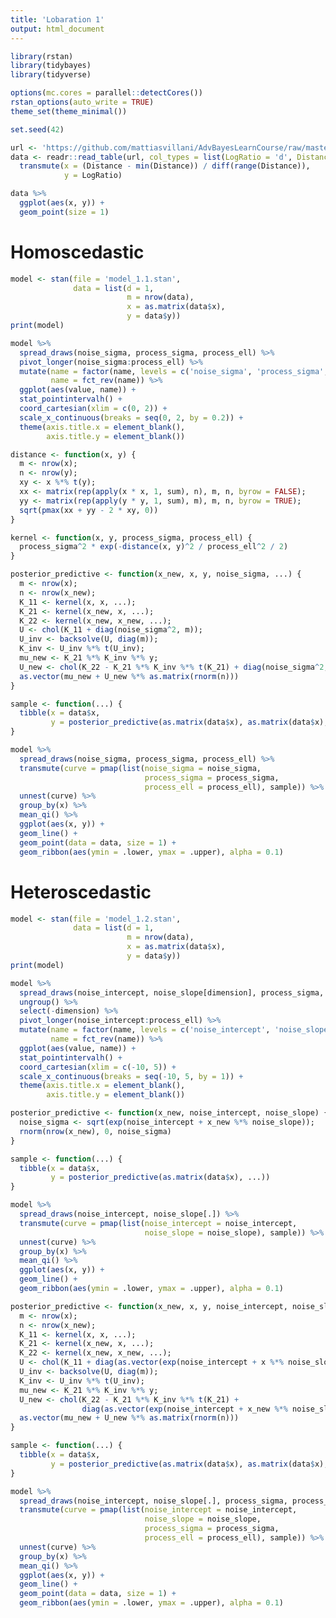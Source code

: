 ```yaml
---
title: 'Lobaration 1'
output: html_document
---
```


```r
library(rstan)
library(tidybayes)
library(tidyverse)

options(mc.cores = parallel::detectCores())
rstan_options(auto_write = TRUE)
theme_set(theme_minimal())

set.seed(42)
```

```r
url <- 'https://github.com/mattiasvillani/AdvBayesLearnCourse/raw/master/Labs/LidarData.dat'
data <- readr::read_table(url, col_types = list(LogRatio = 'd', Distance = 'd')) %>%
  transmute(x = (Distance - min(Distance)) / diff(range(Distance)),
            y = LogRatio)
```

```r
data %>%
  ggplot(aes(x, y)) +
  geom_point(size = 1)
```

# Homoscedastic

```r
model <- stan(file = 'model_1.1.stan',
              data = list(d = 1,
                          m = nrow(data),
                          x = as.matrix(data$x),
                          y = data$y))
print(model)
```

```r
model %>%
  spread_draws(noise_sigma, process_sigma, process_ell) %>%
  pivot_longer(noise_sigma:process_ell) %>%
  mutate(name = factor(name, levels = c('noise_sigma', 'process_sigma', 'process_ell')),
         name = fct_rev(name)) %>%
  ggplot(aes(value, name)) +
  stat_pointintervalh() +
  coord_cartesian(xlim = c(0, 2)) +
  scale_x_continuous(breaks = seq(0, 2, by = 0.2)) +
  theme(axis.title.x = element_blank(),
        axis.title.y = element_blank())
```

```r
distance <- function(x, y) {
  m <- nrow(x);
  n <- nrow(y);
  xy <- x %*% t(y);
  xx <- matrix(rep(apply(x * x, 1, sum), n), m, n, byrow = FALSE);
  yy <- matrix(rep(apply(y * y, 1, sum), m), m, n, byrow = TRUE);
  sqrt(pmax(xx + yy - 2 * xy, 0))
}

kernel <- function(x, y, process_sigma, process_ell) {
  process_sigma^2 * exp(-distance(x, y)^2 / process_ell^2 / 2)
}

posterior_predictive <- function(x_new, x, y, noise_sigma, ...) {
  m <- nrow(x);
  n <- nrow(x_new);
  K_11 <- kernel(x, x, ...);
  K_21 <- kernel(x_new, x, ...);
  K_22 <- kernel(x_new, x_new, ...);
  U <- chol(K_11 + diag(noise_sigma^2, m));
  U_inv <- backsolve(U, diag(m));
  K_inv <- U_inv %*% t(U_inv); 
  mu_new <- K_21 %*% K_inv %*% y;
  U_new <- chol(K_22 - K_21 %*% K_inv %*% t(K_21) + diag(noise_sigma^2, n));
  as.vector(mu_new + U_new %*% as.matrix(rnorm(n)))
}

sample <- function(...) {
  tibble(x = data$x,
         y = posterior_predictive(as.matrix(data$x), as.matrix(data$x), data$y, ...))
}

model %>%
  spread_draws(noise_sigma, process_sigma, process_ell) %>%
  transmute(curve = pmap(list(noise_sigma = noise_sigma,
                              process_sigma = process_sigma,
                              process_ell = process_ell), sample)) %>%
  unnest(curve) %>%
  group_by(x) %>%
  mean_qi() %>%
  ggplot(aes(x, y)) +
  geom_line() +
  geom_point(data = data, size = 1) +
  geom_ribbon(aes(ymin = .lower, ymax = .upper), alpha = 0.1)
```

# Heteroscedastic

```r
model <- stan(file = 'model_1.2.stan',
              data = list(d = 1,
                          m = nrow(data),
                          x = as.matrix(data$x),
                          y = data$y))
print(model)
```

```r
model %>%
  spread_draws(noise_intercept, noise_slope[dimension], process_sigma, process_ell) %>%
  ungroup() %>%
  select(-dimension) %>%
  pivot_longer(noise_intercept:process_ell) %>%
  mutate(name = factor(name, levels = c('noise_intercept', 'noise_slope', 'process_sigma', 'process_ell')),
         name = fct_rev(name)) %>%
  ggplot(aes(value, name)) +
  stat_pointintervalh() +
  coord_cartesian(xlim = c(-10, 5)) +
  scale_x_continuous(breaks = seq(-10, 5, by = 1)) +
  theme(axis.title.x = element_blank(),
        axis.title.y = element_blank())
```

```r
posterior_predictive <- function(x_new, noise_intercept, noise_slope) {
  noise_sigma <- sqrt(exp(noise_intercept + x_new %*% noise_slope));
  rnorm(nrow(x_new), 0, noise_sigma)
}

sample <- function(...) {
  tibble(x = data$x,
         y = posterior_predictive(as.matrix(data$x), ...))
}

model %>%
  spread_draws(noise_intercept, noise_slope[.]) %>%
  transmute(curve = pmap(list(noise_intercept = noise_intercept,
                              noise_slope = noise_slope), sample)) %>%
  unnest(curve) %>%
  group_by(x) %>%
  mean_qi() %>%
  ggplot(aes(x, y)) +
  geom_line() +
  geom_ribbon(aes(ymin = .lower, ymax = .upper), alpha = 0.1)
```

```r
posterior_predictive <- function(x_new, x, y, noise_intercept, noise_slope, ...) {
  m <- nrow(x);
  n <- nrow(x_new);
  K_11 <- kernel(x, x, ...);
  K_21 <- kernel(x_new, x, ...);
  K_22 <- kernel(x_new, x_new, ...);
  U <- chol(K_11 + diag(as.vector(exp(noise_intercept + x %*% noise_slope))));
  U_inv <- backsolve(U, diag(m));
  K_inv <- U_inv %*% t(U_inv);
  mu_new <- K_21 %*% K_inv %*% y;
  U_new <- chol(K_22 - K_21 %*% K_inv %*% t(K_21) +
                diag(as.vector(exp(noise_intercept + x_new %*% noise_slope))));
  as.vector(mu_new + U_new %*% as.matrix(rnorm(n)))
}

sample <- function(...) {
  tibble(x = data$x,
         y = posterior_predictive(as.matrix(data$x), as.matrix(data$x), data$y, ...))
}

model %>%
  spread_draws(noise_intercept, noise_slope[.], process_sigma, process_ell) %>%
  transmute(curve = pmap(list(noise_intercept = noise_intercept,
                              noise_slope = noise_slope,
                              process_sigma = process_sigma,
                              process_ell = process_ell), sample)) %>%
  unnest(curve) %>%
  group_by(x) %>%
  mean_qi() %>%
  ggplot(aes(x, y)) +
  geom_line() +
  geom_point(data = data, size = 1) +
  geom_ribbon(aes(ymin = .lower, ymax = .upper), alpha = 0.1)
```
